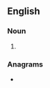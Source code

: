 ==English==

===Noun===
{{head|en|noun form}}

# {{plural of|en|return ace}}

===Anagrams===
* {{anagrams|en|a=aceenrrstu|crenatures}}